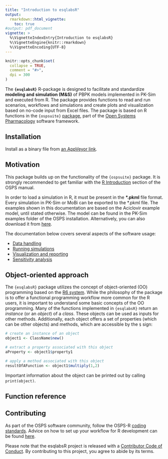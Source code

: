```yaml
---
title: "Introduction to esqlabsR"
output: 
  rmarkdown::html_vignette:
    toc: true
#output: pdf_document
vignette: >
  %\VignetteIndexEntry{Introduction to esqlabsR}
  %\VignetteEngine{knitr::rmarkdown}
  %\VignetteEncoding{UTF-8}
---
```


```r
knitr::opts_chunk$set(
  collapse = TRUE,
  comment = "#>",
  dpi = 300
)
```

The **`{esqlabsR}`** R-package is designed to facilitate and standardize **modeling and simulation (M&S)** of PBPK models implemented in PK-Sim and executed from R. The package provides functions to read and run scenarios, workflows and simulations and create plots and visualization based on no-code input from Excel files. The package is based on R functions in the `{ospsuite}` [package](https://github.com/Open-Systems-Pharmacology/OSPSuite-R), part of the [Open Systems Pharmacology](https://www.open-systems-pharmacology.org/) software framework.

## Installation ##
Install as a binary file from [an AppVeyor link](https://ci.appveyor.com/project/StephanSchaller/esqlabsr/build/artifacts).

## Motivation

This package builds up on the functionality of the `{ospsuite}` package. It is strongly recommended to get familiar with the [R Introduction](https://docs.open-systems-pharmacology.org/working-with-r/r-introduction) section of the OSPS manual.

In order to load a simulation in R, it must be present in the **\*.pkml** file format. Every simulation in PK-Sim or MoBi can be exported to the *.pkml file. The examples shown in this documentation are based on the Aciclovir example model, until stated otherwise. The model can be found in the PK-Sim examples folder of the OSPS installation. Alternatively, you can also download it from [here](https://github.com/Open-Systems-Pharmacology/OSPSuite-R/blob/develop/inst/extdata/Aciclovir.pkml).

The documentation below covers several aspects of the software usage:

* [Data handling](data-handling.html)
* [Running simulations](example-workflow.html)
* [Visualization and reporting](example-visualization.html)
* [Sensitivity analysis](example-sensitivity.html)

## Object-oriented approach

The `{esqlabsR}` package utilizes the concept of object-oriented (OO) programming based on the [R6 system](https://adv-r.hadley.nz/r6.html). While the philosophy of the package is to offer a functional programming workflow more common for the R users, it is important to understand some basic concepts of the OO programming. Many of the functions implemented in `{esqlabsR}` return an *instance* (or an *object*) of a *class*. These objects can be used as inputs for other methods. Additionally, each object offers a set of properties (which can be other objects) and methods, which are accessible by the `$` sign:

```r
# create an instance of an object
object1 <- ClassName$new()

# extract a property associated with this object
aProperty <- object1$property1

# apply a method associated with this object
resultOfAFunction <- object1$multiply(1,2)
```

Important information about the object can be printed out by calling `print(object)`.

## Function reference

## Contributing

As part of the OSPS software community, follow the OSPS-R [coding standards](https://github.com/Open-Systems-Pharmacology/Suite/blob/develop/CODING_STANDARDS_R.md). Advice on how to set up your workflow for R development can be found [here](https://github.com/Open-Systems-Pharmacology/OSPSuite-R/wiki/Developer-How-To's). 

Please note that the esqlabsR project is released with a [Contributor Code of Conduct](https://www.contributor-covenant.org/version/2/0/code_of_conduct/). By contributing to this project, you agree to abide by its terms.
